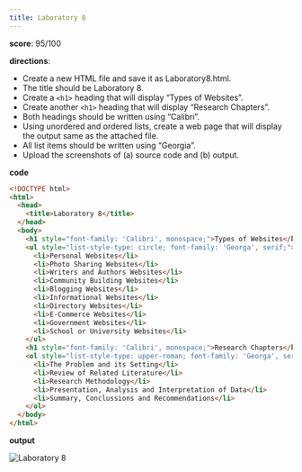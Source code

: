 ```yaml
---
title: Laboratory 8
---
```


**score**: 95/100

**directions**:
- Create a new HTML file and save it as Laboratory8.html.
- The title should be Laboratory 8.
- Create a `<h1>` heading that will display “Types of Websites”.
- Create another `<h1>` heading that will display “Research Chapters”.
- Both headings should be written using “Calibri”.
- Using unordered and ordered lists, create a web page that will display the output same as the attached file.
- All list items should be written using “Georgia”.
- Upload the screenshots of (a) source code and (b) output.

**code**

```html
<!DOCTYPE html>
<html>
  <head>
    <title>Laboratory 8</title>
  </head>
  <body>
    <h1 style="font-family: 'Calibri', monospace;">Types of Websites</h1>
    <ul style="list-style-type: circle; font-family: 'Georga', serif;">
      <li>Personal Websites</li>
      <li>Photo Sharing Websites</li>
      <li>Writers and Authors Websites</li>
      <li>Community Building Websites</li>
      <li>Blogging Websites</li>
      <li>Informational Websites</li>
      <li>Directory Websites</li>
      <li>E-Commerce Websites</li>
      <li>Government Websites</li>
      <li>School or University Websites</li>
    </ul>
    <h1 style="font-family: 'Calibri', monospace;">Research Chapters</h1>
    <ol style="list-style-type: upper-roman; font-family: 'Georga', serif;">
      <li>The Problem and its Setting</li>
      <li>Review of Related Literature</li>
      <li>Research Methodology</li>
      <li>Presentation, Analysis and Interpretation of Data</li>
      <li>Summary, Conclussions and Recommendations</li>
    </ol>
  </body>
</html>
```

**output**

<Image src="/01/lab8.png" alt="Laboratory 8" width={1704} height={1018} />
